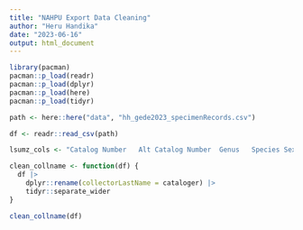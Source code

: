 ---
title: "NAHPU Export Data Cleaning"
author: "Heru Handika"
date: "2023-06-16"
output: html_document
---

```{r}
library(pacman)
pacman::p_load(readr)
pacman::p_load(dplyr)
pacman::p_load(here)
pacman::p_load(tidyr)

```


```{r}
path <- here::here("data", "hh_gede2023_specimenRecords.csv")

df <- readr::read_csv(path)
```

```{r}

lsumz_cols <- "Catalog Number	Alt Catalog Number	Genus	Species	Sex	Continent	Country	State	County	Locality Name	Elevation	Elevation Unit	CollectorLastName1	Field Number	Start Date	PrepType1	PreparedDate1	Count1	TissueType1	Preservation1	StorageLocation1	PrepType2	PreparedDate2	Count2	TissueType2	Preservation2	StorageLocation2	PrepType3	PreparedDate3	Count3	TissueType3	Preservation3	StorageLocation3	PrepType4	PreparedDate4	Count4	TissueType4	Preservation4	StorageLocation4	PrepType5	PreparedDate5	Count5	TissueType5	Preservation5	StorageLocation5	PrepType6	PreparedDate6	Count6	TissueType6	Preservation6	StorageLocation6	PrepType7	PreparedDate7	Count7	TissueType7	Preservation7	StorageLocation7	PrepType8	PreparedDate8	Count8	TissueType8	Preservation8	StorageLocation8	PrepType9	PreparedDate9	Count9	TissueType9	Preservation9	StorageLocation9	PrepType10	PreparedDate10	Count10	TissueType10	Preservation10	StorageLocation10	Latitude	Longitude	MaxErrorDistance	Total Length	Tail Length	Hind Foot Length	Ear Length	Weight	Remarks"

clean_collname <- function(df) {
  df |> 
    dplyr::rename(collectorLastName = cataloger) |>
    tidyr::separate_wider
}

clean_collname(df)
```


